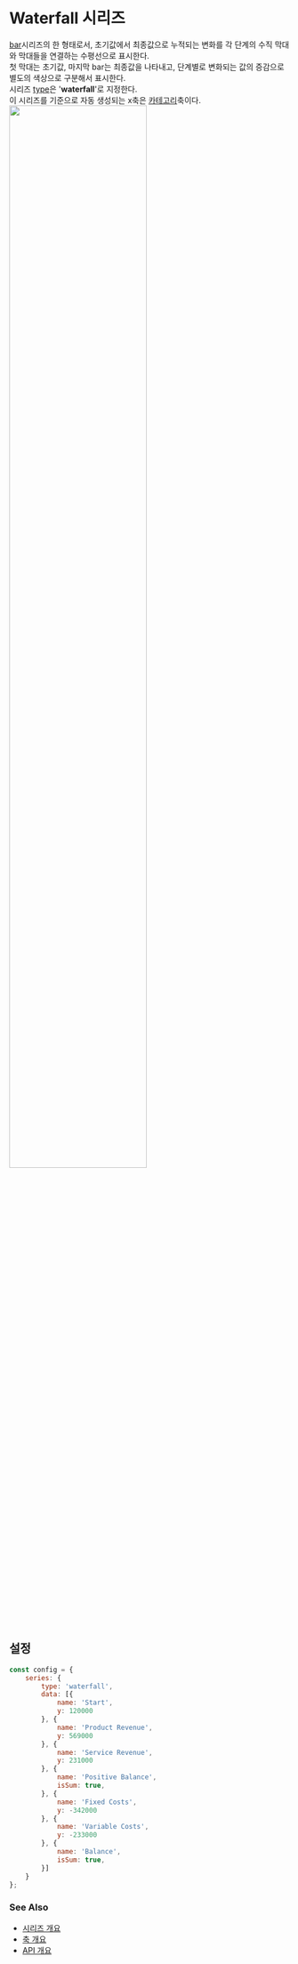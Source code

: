 # Waterfall 시리즈

[bar](/guide/series/series-bar)시리즈의 한 형태로서,
초기값에서 최종값으로 누적되는 변화를 각 단계의 수직 막대와 막대들을 연결하는 수평선으로 표시한다.<br/>
첫 막대는 초기값, 마지막 bar는 최종값을 나타내고,
단계별로 변화되는 값의 증감으로 별도의 색상으로 구분해서 표시한다.<br/>
시리즈 [type](/config/config/series#type)은 '**waterfall**'로 지정한다.<br/>
이 시리즈를 기준으로 자동 생성되는 x축은 [카테고리](/config/config/xAxis/category)축이다.
<img src="/images/guide/series/waterfall-01.png" width="70%" class="border-img"/>

## 설정

```js
const config = {
    series: {
        type: 'waterfall',
        data: [{
            name: 'Start',
            y: 120000
        }, {
            name: 'Product Revenue',
            y: 569000
        }, {
            name: 'Service Revenue',
            y: 231000
        }, {
            name: 'Positive Balance',
            isSum: true,
        }, {
            name: 'Fixed Costs',
            y: -342000
        }, {
            name: 'Variable Costs',
            y: -233000
        }, {
            name: 'Balance',
            isSum: true,
        }]
    }
};
```

### See Also

- [시리즈 개요](/guide/series)
- [축 개요](/guide/axes)
- [API 개요](/docs)